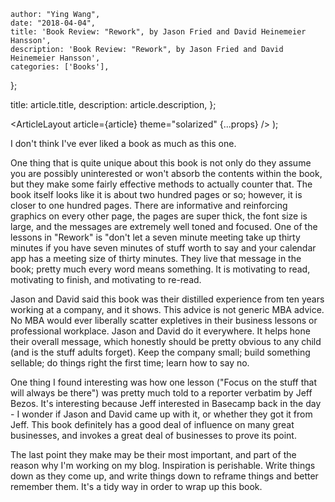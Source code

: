 
    author: "Ying Wang",
    date: "2018-04-04",
    title: 'Book Review: "Rework", by Jason Fried and David Heinemeier Hansson',
    description: 'Book Review: "Rework", by Jason Fried and David Heinemeier Hansson',
    categories: ['Books'],
};

  title: article.title,
  description: article.description,
};

  <ArticleLayout article={article} theme="solarized" {...props} />
);

I don't think I've ever liked a book as much as this one.

One thing that is quite unique about this book is not only do they assume you are possibly uninterested or won't absorb the contents within the book, but they make some fairly effective methods to actually counter that. The book itself looks like it is about two hundred pages or so; however, it is closer to one hundred pages. There are informative and reinforcing graphics on every other page, the pages are super thick, the font size is large, and the messages are extremely well toned and focused. One of the lessons in "Rework" is "don't let a seven minute meeting take up thirty minutes if you have seven minutes of stuff worth to say and your calendar app has a meeting size of thirty minutes. They live that message in the book; pretty much every word means something. It is motivating to read, motivating to finish, and motivating to re-read.

Jason and David said this book was their distilled experience from ten years working at a company, and it shows. This advice is not generic MBA advice. No MBA would ever liberally scatter expletives in their business lessons or professional workplace. Jason and David do it everywhere. It helps hone their overall message, which honestly should be pretty obvious to any child (and is the stuff adults forget). Keep the company small; build something sellable; do things right the first time; learn how to say no.

One thing I found interesting was how one lesson ("Focus on the stuff that will always be there") was pretty much told to a reporter verbatim by Jeff Bezos. It's interesting because Jeff interested in Basecamp back in the day - I wonder if Jason and David came up with it, or whether they got it from Jeff. This book definitely has a good deal of influence on many great businesses, and invokes a great deal of businesses to prove its point.

The last point they make may be their most important, and part of the reason why I'm working on my blog. Inspiration is perishable. Write things down as they come up, and write things down to reframe things and better remember them. It's a tidy way in order to wrap up this book.
